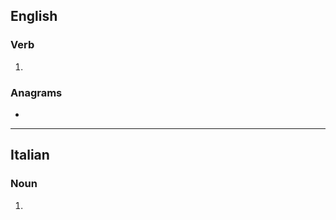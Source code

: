 ==English==

===Verb===
{{en-verb|tempr}}

# {{obsolete form of|en|temper}}

===Anagrams===
* {{anagrams|en|a=eemprt|temper}}

----

==Italian==

===Noun===
{{head|it|noun plural form|g=f}}

# {{plural of|it|tempra}}